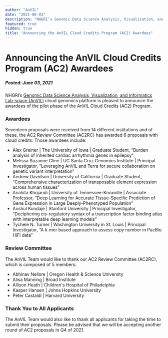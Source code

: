 ```yaml
---
author: "AnVIL"
date: "2021-06-03"
description: "NHGRI’s Genomic Data Science Analysis, Visualization, and Informatics Lab-space (AnVIL) cloud genomics platform is pleased to announce the awardees for the AnVIL Cloud Credits Program (AC2)."
featured: true
hidden: true
title: "Announcing the AnVIL Cloud Credits Program (AC2) Awardees"
---
```


# Announcing the AnVIL Cloud Credits Program (AC2) Awardees

##### Posted: June 03, 2021

NHGRI’s [Genomic Data Science Analysis, Visualization, and Informatics Lab-space (AnVIL)](https://www.genome.gov/Funded-Programs-Projects/Computational-Genomics-and-Data-Science-Program/Genomic-Analysis-Visualization-Informatics-Lab-space-AnVIL) cloud genomics platform is pleased to announce the awardees of the pilot phase of the AnVIL Cloud Credits (AC2) Program.

### Awardees

Seventeen proposals were received from 14 different institutions and of these, the AC2 Review Committee (AC2RC) has awarded 6 proposals with cloud credits. Those awardees include:

- Alex Greiner | The University of Iowa | Graduate Student, “Burden analysis of inherited cardiac arrhythmia genes in epilepsy”
- Melissa Suzanne Cline | UC Santa Cruz Genomics Institute | Principal Investigator, “Leveraging AnVIL and Terra for secure collaboration on genetic variant interpretation”
- Andrew Davidson | University of California | Graduate Student, “Comprehensive characterization of transposable element expression across human tissues”
- Anahita Khojandi | University of Tennessee-Knoxville | Associate Professor, “Deep Learning for Accurate Tissue-Specific Prediction of Gene Expression in Large Deeply-Phenotyped Population”
- Anshul Kundaje | Stanford University | Principal Investigator, “Deciphering cis-regulatory syntax of a transcription factor binding atlas with interpretable deep learning models”
- Tychele N. Turner | Washington University in St. Louis | Principal Investigator, “A k-mer based approach to assess copy number in PacBio HiFi data”

### Review Committee

The AnVIL Team would like to thank our AC2 Review Committee (AC2RC), which is composed of 5 members:

- Abhinav Nellore | Oregon Health & Science University
- Alisa Manning | Broad Institute
- Allison Heath | Children's Hospital of Philadelphia
- Kasper Hansen | Johns Hopkins University
- Peter Castaldi | Harvard University

### Thank You to All Applicants

The AnVIL Team would also like to thank all applicants for taking the time to submit their proposals. Please be advised that we will be accepting another round of AC2 proposals in Q4 of 2021.
